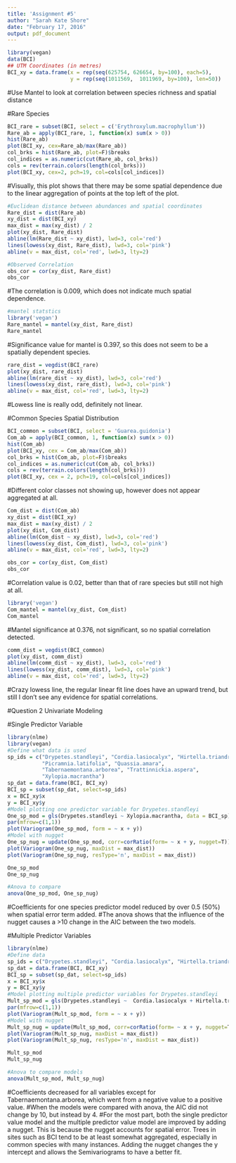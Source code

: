 ```yaml
---
title: 'Assignment #5'
author: "Sarah Kate Shore"
date: "February 17, 2016"
output: pdf_document
---
```

```r
library(vegan)
data(BCI)
## UTM Coordinates (in metres)
BCI_xy = data.frame(x = rep(seq(625754, 626654, by=100), each=5), 
                    y = rep(seq(1011569,  1011969, by=100), len=50))
```
                    
#Use Mantel to look at correlation between species richness and spatial distance 


#Rare Species
```r
BCI_rare = subset(BCI, select = c('Erythroxylum.macrophyllum'))
Rare_ab = apply(BCI_rare, 1, function(x) sum(x > 0))
hist(Rare_ab)
plot(BCI_xy, cex=Rare_ab/max(Rare_ab))
col_brks = hist(Rare_ab, plot=F)$breaks
col_indices = as.numeric(cut(Rare_ab, col_brks))
cols = rev(terrain.colors(length(col_brks)))
plot(BCI_xy, cex=2, pch=19, col=cols[col_indices])
```
#Visually, this plot shows that there may be some spatial dependence due to the linear aggregation of points at the top left of the plot. 

```r
#Euclidean distance between abundances and spatial coordinates
Rare_dist = dist(Rare_ab)
xy_dist = dist(BCI_xy)
max_dist = max(xy_dist) / 2
plot(xy_dist, Rare_dist)
abline(lm(Rare_dist ~ xy_dist), lwd=3, col='red')
lines(lowess(xy_dist, Rare_dist), lwd=3, col='pink')
abline(v = max_dist, col='red', lwd=3, lty=2)
```

```r
#Observed Correlation
obs_cor = cor(xy_dist, Rare_dist)
obs_cor
```
#The correlation is 0.009, which does not indicate much spatial dependence. 

```r
#mantel statstics 
library('vegan')
Rare_mantel = mantel(xy_dist, Rare_dist)
Rare_mantel
```
#Significance value for mantel is 0.397, so this does not seem to be a spatially dependent species. 

```r
rare_dist = vegdist(BCI_rare)
plot(xy_dist, rare_dist)
abline(lm(rare_dist ~ xy_dist), lwd=3, col='red')
lines(lowess(xy_dist, rare_dist), lwd=3, col='pink')
abline(v = max_dist, col='red', lwd=3, lty=2)
```
#Lowess line is really odd, definitely not linear. 

#Common Species Spatial Distribution
```r
BCI_common = subset(BCI, select = 'Guarea.guidonia')
Com_ab = apply(BCI_common, 1, function(x) sum(x > 0))
hist(Com_ab)
plot(BCI_xy, cex = Com_ab/max(Com_ab))
col_brks = hist(Com_ab, plot=F)$breaks
col_indices = as.numeric(cut(Com_ab, col_brks))
cols = rev(terrain.colors(length(col_brks)))
plot(BCI_xy, cex = 2, pch=19, col=cols[col_indices])
```
#Different color classes not showing up, however does not appear aggregated at all. 

```r
Com_dist = dist(Com_ab)
xy_dist = dist(BCI_xy)
max_dist = max(xy_dist) / 2
plot(xy_dist, Com_dist)
abline(lm(Com_dist ~ xy_dist), lwd=3, col='red')
lines(lowess(xy_dist, Com_dist), lwd=3, col='pink')
abline(v = max_dist, col='red', lwd=3, lty=2)
```

```r
obs_cor = cor(xy_dist, Com_dist)
obs_cor
```
#Correlation value is 0.02, better than that of rare species but still not high at all. 

```r
library('vegan')
Com_mantel = mantel(xy_dist, Com_dist)
Com_mantel
```
#Mantel significance at 0.376, not significant, so no spatial correlation detected. 

```r
comm_dist = vegdist(BCI_common)
plot(xy_dist, comm_dist)
abline(lm(comm_dist ~ xy_dist), lwd=3, col='red')
lines(lowess(xy_dist, comm_dist), lwd=3, col='pink')
abline(v = max_dist, col='red', lwd=3, lty=2)
```
#Crazy lowess line, the regular linear fit line does have an upward trend, but still I don't see any evidence for spatial correlations. 

#Question 2 Univariate Modeling

#Single Predictor Variable
```r
library(nlme)
library(vegan)
#Define what data is used
sp_ids = c("Drypetes.standleyi", "Cordia.lasiocalyx", "Hirtella.triandra",
           "Picramnia.latifolia", "Quassia.amara",
           "Tabernaemontana.arborea", "Trattinnickia.aspera", 
           "Xylopia.macrantha")
sp_dat = data.frame(BCI, BCI_xy)
BCI_sp = subset(sp_dat, select=sp_ids)
x = BCI_xy$x
y = BCI_xy$y
#Model plotting one predictor variable for Drypetes.standleyi
One_sp_mod = gls(Drypetes.standleyi ~ Xylopia.macrantha, data = BCI_sp)
par(mfrow=c(1,1))
plot(Variogram(One_sp_mod, form = ~ x + y))
#Model with nugget
One_sp_nug = update(One_sp_mod, corr=corRatio(form= ~ x + y, nugget=T))
plot(Variogram(One_sp_nug, maxDist = max_dist))
plot(Variogram(One_sp_nug, resType='n', maxDist = max_dist))

One_sp_mod
One_sp_nug

#Anova to compare 
anova(One_sp_mod, One_sp_nug)
```
#Coefficients for one species predictor model reduced by over 0.5 (50%) when spatial error term added. 
#The anova shows that the influence of the nugget causes a >10 change in the AIC between the two models. 

#Multiple Predictor Variables
```r
library(nlme)
#Define data
sp_ids = c("Drypetes.standleyi", "Cordia.lasiocalyx", "Hirtella.triandra", "Picramnia.latifolia", "Quassia.amara", "Tabernaemontana.arborea", "Trattinnickia.aspera", "Xylopia.macrantha")
sp_dat = data.frame(BCI, BCI_xy)
BCI_sp = subset(sp_dat, select=sp_ids)
x = BCI_xy$x
y = BCI_xy$y
#Model plotting multiple predictor variables for Drypetes.standleyi
Mult_sp_mod = gls(Drypetes.standleyi ~  Cordia.lasiocalyx + Hirtella.triandra + Picramnia.latifolia + Quassia.amara + Tabernaemontana.arborea + Trattinnickia.aspera + Xylopia.macrantha, data = BCI_sp)
par(mfrow=c(1,1))
plot(Variogram(Mult_sp_mod, form = ~ x + y))
#Model with nugget
Mult_sp_nug = update(Mult_sp_mod, corr=corRatio(form= ~ x + y, nugget=T))
plot(Variogram(Mult_sp_nug, maxDist = max_dist))
plot(Variogram(Mult_sp_nug, resType='n', maxDist = max_dist))

Mult_sp_mod
Mult_sp_nug

#Anova to compare models 
anova(Mult_sp_mod, Mult_sp_nug)
```
#Coefficients decreased for all variables except for Tabernaemontana.arborea, which went from a negative value to a positive value. 
#When the models were compared with anova, the AIC did not change by 10, but instead by 4. 
#For the most part, both the single predictor value model and the multiple predictor value model are improved by adding a nugget. This is because the nugget accounts for spatial error. Trees in sites such as BCI tend to be at least somewhat aggregated, especially in common species with many instances. Adding the nugget changes the y intercept and allows the Semivariograms to have a better fit. 

